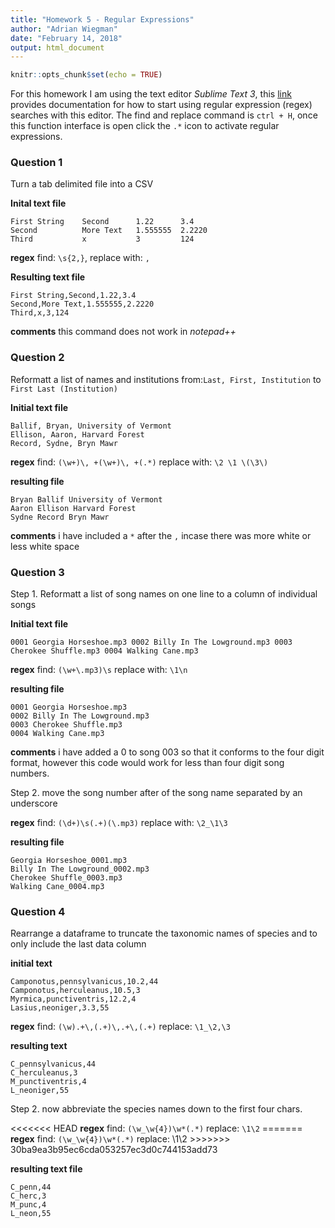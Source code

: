 ```yaml
---
title: "Homework 5 - Regular Expressions"
author: "Adrian Wiegman"
date: "February 14, 2018"
output: html_document
---
```


```r
knitr::opts_chunk$set(echo = TRUE)
```

For this homework I am using the text editor *Sublime Text 3*, this [link](http://docs.sublimetext.info/en/latest/search_and_replace/search_and_replace_overview.html#using-regular-expressions-in-sublime-text) provides documentation for how to start using regular expression (regex) searches with this editor. The find and replace command is `ctrl + H`, once this function interface is open click the `.*` icon to activate regular expressions. 


### Question 1
Turn a tab delimited file into a CSV

**Inital text file**
```
First String    Second      1.22      3.4
Second          More Text   1.555555  2.2220
Third           x           3         124
```
**regex** find: `\s{2,}`, replace with: `,`

**Resulting text file**
```
First String,Second,1.22,3.4
Second,More Text,1.555555,2.2220
Third,x,3,124
```
**comments** this command does not work in *notepad++*

### Question 2
Reformatt a list of names and institutions from:`Last, First, Institution` to `First Last (Institution)`

**Initial text file**
```
Ballif, Bryan, University of Vermont
Ellison, Aaron, Harvard Forest
Record, Sydne, Bryn Mawr
```
**regex** find: `(\w+)\, +(\w+)\, +(.*)` replace with: `\2 \1 \(\3\)`

**resulting file**
```
Bryan Ballif University of Vermont
Aaron Ellison Harvard Forest
Sydne Record Bryn Mawr
```
**comments** i have included a `*` after the `, ` incase there was more white or less white space 

### Question 3
Step 1. Reformatt a list of song names on one line to a column of individual songs

**Initial text file**
```
0001 Georgia Horseshoe.mp3 0002 Billy In The Lowground.mp3 0003 Cherokee Shuffle.mp3 0004 Walking Cane.mp3
```
**regex** find: `(\w+\.mp3)\s` replace with: `\1\n`

**resulting file**
```
0001 Georgia Horseshoe.mp3
0002 Billy In The Lowground.mp3
0003 Cherokee Shuffle.mp3
0004 Walking Cane.mp3
```
**comments** i have added a 0 to song 003 so that it conforms to the four digit format, however this code would work for less than four digit song numbers. 

Step 2. move the song number after of the song name separated by an underscore 

**regex** find: `(\d+)\s(.+)(\.mp3)` replace with: `\2_\1\3`

**resulting file**
```
Georgia Horseshoe_0001.mp3
Billy In The Lowground_0002.mp3
Cherokee Shuffle_0003.mp3
Walking Cane_0004.mp3
```

### Question 4
Rearrange a dataframe to truncate the taxonomic names of species and to only include the last data column

**initial text**
```
Camponotus,pennsylvanicus,10.2,44
Camponotus,herculeanus,10.5,3
Myrmica,punctiventris,12.2,4
Lasius,neoniger,3.3,55
```
**regex** find: `(\w).+\,(.+)\,.+\,(.+)` replace: `\1_\2,\3`

**resulting text**
```
C_pennsylvanicus,44
C_herculeanus,3
M_punctiventris,4
L_neoniger,55
```

Step 2. now abbreviate the species names down to the first four chars.

<<<<<<< HEAD
**regex** find: `(\w_\w{4})\w*(.*)` replace: `\1\2`
=======
**regex** find: `(\w_\w{4})\w*(.*)` replace: \1\2
>>>>>>> 30ba9ea3b95ec6cda053257ec3d0c744153add73

**resulting text file**
```
C_penn,44
C_herc,3
M_punc,4
L_neon,55
```






